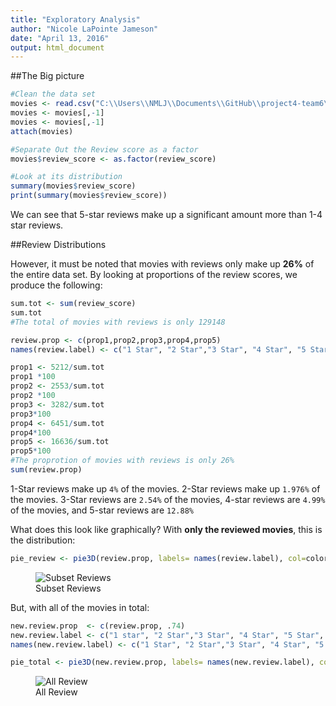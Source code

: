 ```yaml
---
title: "Exploratory Analysis"
author: "Nicole LaPointe Jameson"
date: "April 13, 2016"
output: html_document
---
```

##The Big picture

```r
#Clean the data set
movies <- read.csv("C:\\Users\\NMLJ\\Documents\\GitHub\\project4-team6\\data\\datawithnameandgenre.csv", header= TRUE)
movies <- movies[,-1]
movies <- movies[,-1]
attach(movies)

#Separate Out the Review score as a factor
movies$review_score <- as.factor(review_score)

#Look at its distribution
summary(movies$review_score)
print(summary(movies$review_score))

```

We can see that 5-star reviews make up a significant amount more than 1-4 star reviews. 

##Review Distributions

However, it must be noted that movies with reviews only make up **26%** of the entire data set.  By looking at proportions of the review scores, we produce the following:

```r
sum.tot <- sum(review_score)
sum.tot
#The total of movies with reviews is only 129148

review.prop <- c(prop1,prop2,prop3,prop4,prop5)
names(review.label) <- c("1 Star", "2 Star","3 Star", "4 Star", "5 Star")

prop1 <- 5212/sum.tot
prop1 *100
prop2 <- 2553/sum.tot
prop2 *100
prop3 <- 3282/sum.tot
prop3*100
prop4 <- 6451/sum.tot
prop4*100
prop5 <- 16636/sum.tot
prop5*100
#The proprotion of movies with reviews is only 26%
sum(review.prop)

```

1-Star reviews make up `4%` of the movies. 2-Star reviews make up `1.976%` of the movies. 3-Star reviews are `2.54%` of the movies, 4-star reviews are `4.99%` of the movies, and 5-star reviews are `12.88%`

What does this look like graphically? With **only the reviewed movies**, this is the distribution:

```r
pie_review <- pie3D(review.prop, labels= names(review.label), col=colorspace::rainbow_hcl(5), main="Proportions of Subsetted Reviews")

```

![Subset Reviews](http://eastridgecenter.com/wp-content/uploads/2016/03/Movie-Releases.jpg)

But, with all of the movies in total:
```r
new.review.prop  <- c(review.prop, .74)
new.review.label <- c("1 star", "2 Star","3 Star", "4 Star", "5 Star", "0 Star")
names(new.review.label) <- c("1 Star", "2 Star","3 Star", "4 Star", "5 Star", "0 Star")

pie_total <- pie3D(new.review.prop, labels= names(new.review.label), col=colorspace::heat_hcl(6), main="Proportions of All Reviews")

```

![All Review](http://eastridgecenter.com/wp-content/uploads/2016/03/Movie-Releases.jpg)